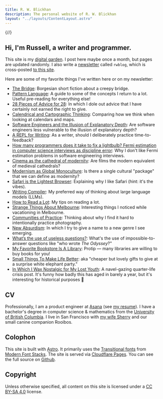 ```yaml
---
title: R. W. Blickhan
description: The personal website of R. W. Blickhan
layout: "../layouts/ContentLayout.astro"
---
```


{/*<!-- markdownlint-disable no-inline-html -->*/}

## Hi, I'm Russell, a writer and programmer.

This site is my [digital garden](/misc/pattern-language/#digital-garden).
I post here maybe once a month, but pages are updated randomly.
I also write a [newsletter](https://buttondown.email/rwblickhan) called `rwblog`, which is cross-posted [to this site](/newsletters).

Here are some of my favorite things I've written here or on my newsletter:

- [The Bridge](/fiction/thebridge/): Borgesian short fiction about a creepy bridge.
- [Pattern Language](/misc/pattern-language/): A guide to some of the concepts I return to a lot. Useful pre-reading for everything else!
- [28 Pieces of Advice for 28](/newsletters/28-pieces-of-advice-for-28): In which I dole out advice that I have certainly not earned the right to give.
- [Calendrical and Cartographic Thinking](/newsletters/theres-probably-a-metaphor-for-business-leadership-or-scientific-research-in-here/#calendrical-and-cartographic-thinking): Comparing how we think when looking at calendars and maps.
- [Software Engineers and the Illusion of Explanatory Depth](/newsletters/unsusceptibility-to-the-illusion-is-inherent/#software-engineers-and-the-illusion-of-explanatory-depth): Are software engineers less vulnerable to the illusion of explanatory depth?
- [A REPL for Writing](/newsletters/react-and-try-something-different/#a-repl-for-writing): As a writer, should I deliberately practice time-to-feedback?
- [How many programmers does it take to fix a lightbulb? Fermi estimation in computer science interviews as discipline error](/newsletters/surprising-and-maybe-even-unfair/#how-many-programmers-does-it-take-to-fix-a-lightbulb-fermi-estimation-in-computer-science-interviews-as-discipline-error): Why I don't like Fermi estimation problems in software engineering interviews.
- [Cinema as the cathedral of modernity](/newsletters/you-might-not-think-you-need-a-milk-frother/#cinema-as-the-cathedral-of-modernity): Are films the modern equivalent of medieval cathedrals?
- [Modernism as Global Monoculture](/newsletters/a-form-of-transcendent-mysticism/#modernism-as-global-monoculture): Is there a single cultural "package" that we can define as modernity?
- [Safari is the Lightest Browser](/newsletters/once-the-canadians-in-the-audience-recover-from-their-shock/#safari-is-the-lightest-browser): Explaining why I like Safari (hint: it's the vibes).
- [Writing Compiler](/newsletters/in-which-i-wax-nostalgic-for-my-lost-youth/#writing-compiler): My preferred way of thinking about large language models (LLMs).
- [How to Read a Lot](/essays/reading-lots/): My tips on reading a lot.
- [Strange Things About Melbourne](/essays/strange-things-about-melbourne/): Interesting things I noticed while vacationing in Melbourne.
- [Communities of Practice](/newsletters/if-you-show-still-frames-in-sequence-fast-enough/#communities-of-practice): Thinking about why I find it hard to intentionally practice photography.
- [New Absurdism](/newsletters/eh-it-wasnt-worth-celebrating-anyway/#new-absurdism): In which I try to give a name to a new genre I see emerging.
- [What’s the use of useless questions?](/newsletters/misplaced-institutional-incentives/#whats-the-use-of-useless-questions): What's the use of impossible-to-answer questions like "who wrote *The Odyssey*?"
- [My Favorite Bookstore Is A Library](/newsletters/i-should-probably-take-that-outline-more-seriously/#my-favorite-bookstore-is-a-library): Protip — many libraries are willing to buy books for you!
- [Small Things To Make Life Better](/misc/small-things/): aka "cheaper but lovely gifts to give at a surprise white elephant party."
- [In Which I Wax Nostalgic for My Lost Youth](/newsletters/in-which-i-wax-nostalgic-for-my-lost-youth/#in-which-i-wax-nostalgic-for-my-lost-youth): A navel-gazing quarter-life crisis post. It's funny how badly this has aged in barely a year, but it's interesting for historical purposes 🙂

## CV

Professionally, I am a product engineer at [Asana](https://asana.com/) (see [my resume](/resume.pdf)).
I have a bachelor's degree in computer science & mathematics from the [University of British Columbia](https://www.ubc.ca/).
I live in San Francisco with [my wife Sherry](http://sherryyuan.me) and our small canine companion Rooibos.

## Colophon

This site is built with [Astro](https://astro.build).
It primarily uses the [Transitional fonts](https://github.com/system-fonts/modern-font-stacks#transitional) from [Modern Font Stacks](https://modernfontstacks.com).
The site is served via [Cloudflare Pages](https://pages.cloudflare.com).
You can see the full source on [Github](https://github.com/rwblickhan/astro-rwblickhan.org).

## Copyright

Unless otherwise specified, all content on this site is licensed under a [CC BY-SA 4.0](https://creativecommons.org/licenses/by-sa/4.0/) license.
